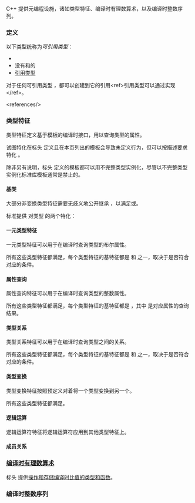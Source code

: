 {{title|元编程库 {{mark since c++11}}}}
{{cpp/meta/navbar}}

C++ 提供元编程设施，诸如类型特征、编译时有理数算术，以及编译时整数序列。

===定义===
以下类型统称为''可引用类型''：
* {{ls|cpp/language/type#对象类型}}
* 没有{{spar sep|cv限定符}}和{{spar sep|引用限定符}}的{{ls|cpp/language/function#函数类型}}
* [[cpp/language/reference|引用类型]]

对于任何可引用类型 {{tt|T}}，都可以创建到它的引用&lt;ref&gt;引用类型可以通过{{ls|cpp/language/reference#引用折叠}}实现&lt;/ref&gt;。

&lt;references/&gt;

===类型特征===
类型特征定义基于模板的编译时接口，用以查询类型的属性。

试图特化在标头 {{header|type_traits}} 定义且在本页列出的模板会导致未定义行为，但可以按描述要求特化 {{lc|std::common_type}} {{rev inl|since=c++20|和 {{ltt|cpp/types/common_reference|std::basic_common_reference}}}}。

除非另有说明，标头 {{header|type_traits}} 定义的模板都可以用不完整类型实例化，尽管以不完整类型实例化标准库模板通常是禁止的。

====基类====
大部分非变换类型特征需要无歧义地公开继承 {{lc|std::integral_constant}}，以满足{{named req|UnaryTypeTrait}}或{{named req|BinaryTypeTrait}}。

{{dsc begin}}
{{dsc header|type_traits}}
{{dsc inc|cpp/types/dsc integral_constant}}
{{dsc end}}

标准提供 {{lc|std::integral_constant}} 对类型 {{c/core|bool}} 的两个特化： 
{{dsc begin}}
{{dsc header|type_traits}}
{{dsc hitem|类型|定义}}
{{dsc|{{tt|true_type}}|{{c/core|std::integral_constant&lt;bool, true&gt;}}}}
{{dsc|{{tt|false_type}}|{{c/core|std::integral_constant&lt;bool, false&gt;}}}}
{{dsc end}}

====一元类型特征====
一元类型特征可以用于在编译时查询类型的布尔属性。

所有这些类型特征都满足{{named req|UnaryTypeTrait}}，每个类型特征的基特征都是 {{lc|std::true_type}} 和 {{lc|std::false_type}} 之一，取决于是否符合对应的条件。

{{dsc begin}}
{{dsc h2|基础类型类别}}
{{dsc header|type_traits}}
{{dsc inc|cpp/types/dsc is_void}}
{{dsc inc|cpp/types/dsc is_null_pointer}}
{{dsc inc|cpp/types/dsc is_integral}}
{{dsc inc|cpp/types/dsc is_floating_point}}
{{dsc inc|cpp/types/dsc is_array}}
{{dsc inc|cpp/types/dsc is_enum}}
{{dsc inc|cpp/types/dsc is_union}}
{{dsc inc|cpp/types/dsc is_class}}
{{dsc inc|cpp/types/dsc is_function}}
{{dsc inc|cpp/types/dsc is_pointer}}
{{dsc inc|cpp/types/dsc is_lvalue_reference}}
{{dsc inc|cpp/types/dsc is_rvalue_reference}}
{{dsc inc|cpp/types/dsc is_member_object_pointer}}
{{dsc inc|cpp/types/dsc is_member_function_pointer}}

{{dsc h2|复合类型类别}}
{{dsc header|type_traits}}
{{dsc inc|cpp/types/dsc is_fundamental}}
{{dsc inc|cpp/types/dsc is_arithmetic}}
{{dsc inc|cpp/types/dsc is_scalar}}
{{dsc inc|cpp/types/dsc is_object}}
{{dsc inc|cpp/types/dsc is_compound}}
{{dsc inc|cpp/types/dsc is_reference}}
{{dsc inc|cpp/types/dsc is_member_pointer}}

{{dsc h2|类型属性}}
{{dsc header|type_traits}}
{{dsc inc|cpp/types/dsc is_const}}
{{dsc inc|cpp/types/dsc is_volatile}}
{{dsc inc|cpp/types/dsc is_trivial}}
{{dsc inc|cpp/types/dsc is_trivially_copyable}}
{{dsc inc|cpp/types/dsc is_standard_layout}}
{{dsc inc|cpp/types/dsc is_pod}}
{{dsc inc|cpp/types/dsc is_literal_type}}
{{dsc inc|cpp/types/dsc has_unique_object_representations}}
{{dsc inc|cpp/types/dsc is_empty}}
{{dsc inc|cpp/types/dsc is_polymorphic}}
{{dsc inc|cpp/types/dsc is_abstract}}
{{dsc inc|cpp/types/dsc is_final}}
{{dsc inc|cpp/types/dsc is_aggregate}}
{{dsc inc|cpp/types/dsc is_implicit_lifetime}}
{{dsc inc|cpp/types/dsc is_signed}}
{{dsc inc|cpp/types/dsc is_unsigned}}
{{dsc inc|cpp/types/dsc is_bounded_array}}
{{dsc inc|cpp/types/dsc is_unbounded_array}}
{{dsc inc|cpp/types/dsc is_scoped_enum}}
{{dsc end}}

{{dsc begin}}
{{dsc h2|受支持操作}}
{{dsc header|type_traits}}
{{dsc inc|cpp/types/dsc is_constructible}}
{{dsc inc|cpp/types/dsc is_default_constructible}}
{{dsc inc|cpp/types/dsc is_copy_constructible}}
{{dsc inc|cpp/types/dsc is_move_constructible}}
{{dsc inc|cpp/types/dsc is_assignable}}
{{dsc inc|cpp/types/dsc is_copy_assignable}}
{{dsc inc|cpp/types/dsc is_move_assignable}}
{{dsc inc|cpp/types/dsc is_destructible}}
{{dsc inc|cpp/types/dsc has_virtual_destructor}}
{{dsc inc|cpp/types/dsc is_swappable}}
{{dsc inc|cpp/types/dsc reference_constructs_from_temporary}}
{{dsc inc|cpp/types/dsc reference_converts_from_temporary}}
{{dsc end}}

====属性查询====
属性查询特征可以用于在编译时查询类型的整数属性。

所有这些类型特征都满足{{named req|UnaryTypeTrait}}，每个类型特征的基特征都是 {{c/core|std::integral_constant&lt;std::size_t, Value&gt;}}，其中 {{tt|Value}} 是对应属性的查询结果。

{{dsc begin}}
{{dsc header|type_traits}}
{{dsc inc|cpp/types/dsc alignment_of}}
{{dsc inc|cpp/types/dsc rank}}
{{dsc inc|cpp/types/dsc extent}}
{{dsc end}}

====类型关系====
类型关系特征可以用于在编译时查询类型之间的关系。

所有这些类型特征都满足{{named req|BinaryTypeTrait}}，每个类型特征的基特征都是 {{lc|std::true_type}} 和 {{lc|std::false_type}} 之一，取决于是否符合对应的条件。

{{dsc begin}}
{{dsc header|type_traits}}
{{dsc inc|cpp/types/dsc is_same}}
{{dsc inc|cpp/types/dsc is_base_of}}
{{dsc inc|cpp/types/dsc is_virtual_base_of}}
{{dsc inc|cpp/types/dsc is_convertible}}
{{dsc inc|cpp/types/dsc is_layout_compatible}}
{{dsc inc|cpp/types/dsc is_pointer_interconvertible_base_of}}
{{dsc inc|cpp/types/dsc is_invocable}}
{{dsc end}}

====类型变换====
类型变换特征按照预定义对着将一个类型变换到另一个。 

所有这些类型特征都满足{{named req|TransformationTrait}}。

{{dsc begin}}
{{dsc h2|常性/易变性说明符}}
{{dsc header|type_traits}}
{{dsc inc|cpp/types/dsc remove_cv}}
{{dsc inc|cpp/types/dsc add_cv}}

{{dsc h2|引用}}
{{dsc header|type_traits}}
{{dsc inc|cpp/types/dsc remove_reference}}
{{dsc inc|cpp/types/dsc add_reference}}

{{dsc h2|符号修饰符}}
{{dsc header|type_traits}}
{{dsc inc|cpp/types/dsc make_signed}}
{{dsc inc|cpp/types/dsc make_unsigned}}

{{dsc h2|数组}}
{{dsc header|type_traits}}
{{dsc inc|cpp/types/dsc remove_extent}}
{{dsc inc|cpp/types/dsc remove_all_extents}}

{{dsc h2|指针}}
{{dsc header|type_traits}}
{{dsc inc|cpp/types/dsc remove_pointer}}
{{dsc inc|cpp/types/dsc add_pointer}}

{{dsc h2|其他变换}}
{{dsc header|type_traits}}
{{dsc inc|cpp/types/dsc aligned_storage}}
{{dsc inc|cpp/types/dsc aligned_union}}
{{dsc inc|cpp/types/dsc decay}}
{{dsc inc|cpp/types/dsc remove_cvref}}
{{dsc inc|cpp/types/dsc enable_if}}
{{dsc inc|cpp/types/dsc conditional}}
{{dsc inc|cpp/types/dsc common_type}}
{{dsc inc|cpp/types/dsc common_reference}}
{{dsc inc|cpp/types/dsc underlying_type}}
{{dsc inc|cpp/types/dsc result_of}}
{{dsc inc|cpp/types/dsc void_t}}
{{dsc inc|cpp/types/dsc type_identity}}
{{dsc end}}

{{anchor|逻辑运算}}
====逻辑运算 {{mark since c++17}}====
逻辑运算符特征将逻辑运算符应用到其他类型特征上。
{{dsc begin}}
{{dsc header|type_traits}}
{{dsc inc|cpp/types/dsc conjunction}}
{{dsc inc|cpp/types/dsc disjunction}}
{{dsc inc|cpp/types/dsc negation}}
{{dsc end}}

{{anchor|成员关系}}
====成员关系 {{mark since c++17}}====
{{dsc begin}}
{{dsc header|type_traits}}
{{dsc inc|cpp/types/dsc is_pointer_interconvertible_with_class}}
{{dsc inc|cpp/types/dsc is_corresponding_member}}
{{dsc end}}

===[[cpp/numeric/ratio|编译时有理数算术]]===
标头 {{header|ratio}} 提供[[cpp/numeric/ratio|操作和存储编译时比值的类型和函数]]。

{{anchor|编译时整数序列}}
===编译时整数序列 {{mark since c++14}}===
{{dsc begin}}
{{dsc header|utility}}
{{dsc inc|cpp/utility/dsc integer_sequence}}
{{dsc end}}

{{langlinks|de|en|es|fr|it|ja|pt|ru}}